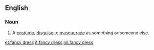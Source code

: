 ==English==

===Noun===
{{en-noun|sg=[[fancy]] [[dress]]|fancy dresses}}

# A [[costume]], [[disguise]] to [[masquerade]] as something or someone else.

[[et:fancy dress]]
[[it:fancy dress]]
[[ml:fancy dress]]